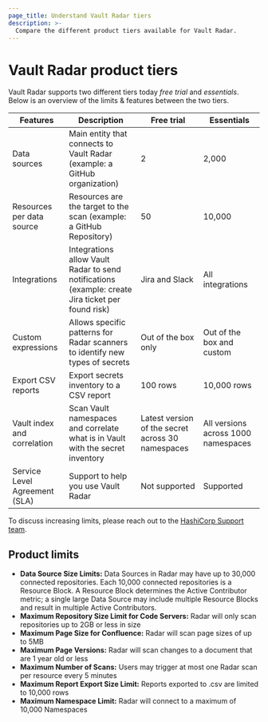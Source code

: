 ```yaml
---
page_title: Understand Vault Radar tiers
description: >-
  Compare the different product tiers available for Vault Radar.
---
```


# Vault Radar product tiers

Vault Radar supports two different tiers today *free trial* and *essentials*. Below is an overview of the limits & features between the two tiers. 

| Features                        | Description                                                                           | Free trial                                          | Essentials                                   |
| ------------------------------- | ------------------------------------------------------------------------------------- |---------------------------------------------------- | ------------------------------------------ |
| Data sources                    | Main entity that connects to Vault Radar (example: a GitHub organization)             | 2                                                   | 2,000                                      |
| Resources per data source       | Resources are the target to the scan (example: a GitHub Repository)                   | 50                                                  | 10,000                                     |
| Integrations                    | Integrations allow Vault Radar to send notifications (example: create Jira ticket per found risk)    | Jira and Slack                       | All integrations                           |
| Custom expressions              | Allows specific patterns for Radar scanners to identify new types of secrets          | Out of the box only                                 | Out of the box and custom                  |
| Export CSV reports              | Export secrets inventory to a CSV report                                              | 100 rows                                            | 10,000 rows                                |
| Vault index and correlation     | Scan Vault namespaces and correlate what is in Vault with the secret inventory        | Latest version of the secret across 30 namespaces   | All versions across 1000 namespaces        |
| Service Level Agreement (SLA)   | Support to help you use Vault Radar                                                   | Not supported                                       | Supported                                  |

To discuss increasing limits, please reach out to the [HashiCorp Support team](https://support.hashicorp.com/hc/en-us/requests/new).

## Product limits
	
- **Data Source Size Limits:** Data Sources in Radar may have up to 30,000 connected repositories. Each 10,000 connected repositories is a Resource Block. A Resource Block determines the Active Contributor metric; a single large Data Source may include multiple Resource Blocks and result in multiple Active Contributors.   
- **Maximum Repository Size Limit for Code Servers:** Radar will only scan repositories up to 2GB or less in size  
- **Maximum Page Size for Confluence:** Radar will scan page sizes of up to 5MB 
- **Maximum Page Versions:** Radar will scan changes to a document that are 1 year old or less
- **Maximum Number of Scans:** Users may trigger at most one Radar scan per resource every 5 minutes 
- **Maximum Report Export Size Limit:** Reports exported to .csv are limited to 10,000 rows
- **Maximum Namespace Limit:** Radar will connect to a maximum of 10,000 Namespaces 
